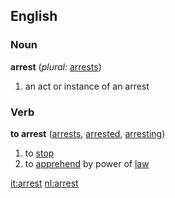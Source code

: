 ==English==

===Noun===
'''arrest'''  (''plural:'' [[arrests]])
# an act or instance of an arrest

===Verb===
'''to arrest'''  ([[arrests]], [[arrested]], [[arresting]])
# to [[stop]]
# to [[apprehend]] by power of [[law]]

[[it:arrest]]
[[nl:arrest]]